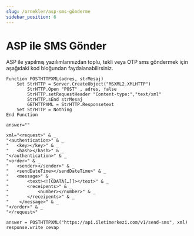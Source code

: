 ```yaml
---
slug: /ornekler/asp-sms-gönderme
sidebar_position: 6
---
```


# ASP ile SMS Gönder
ASP ile yapılmış yazılımlarınızdan toplu, tekli veya OTP sms göndermek için aşağıdaki kod bloğundan faydalanabilirsiniz.

```visual-basic
Function POSTHTTPXML(adres, strMesaj)
    Set StrHTTP = Server.CreateObject("MSXML2.XMLHTTP")
        StrHTTP.Open "POST" , adres, false
        StrHTTP.setRequestHeader "Content-type:","text/xml"
        StrHTTP.sEnd strMesaj
        GETHTTPXML = StrHTTP.Responsetext
    Set StrHTTP = Nothing
End Function

answer=""

xml="<request>" & _
"<authentication>" & _
"   <key></key>" & _
"   <hash></hash>" & _
"</authentication>" & _
"<order>" & _
"   <sender></sender>" & _
"   <sendDateTime></sendDateTime>" & _
"   <message>" & _
"       <text><![CDATA[…]]></text>" & _
"       <receipents>" & _
"           <number></number>" & _
"       </receipents>" & _
"    </message>" & _
"</order>" & _
"</request>"

answer = POSTHTTPXML("https://api.iletimerkezi.com/v1/send-sms", xml)
response.write cevap
```